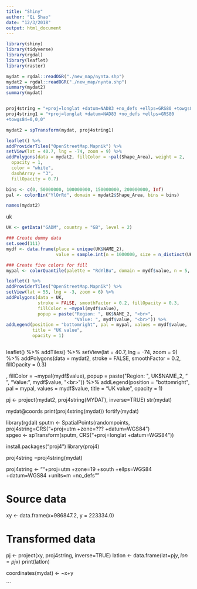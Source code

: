 ```yaml
---
title: "Shiny"
author: "Qi Shao"
date: "12/3/2018"
output: html_document
---
```


```r
library(shiny)
library(tidyverse)
library(rgdal)
library(leaflet)
library(raster)

```


```r
mydat = rgdal::readOGR("./new_map/nynta.shp")
mydat2 = rgdal::readOGR("./new_map/nynta.shp")
summary(mydat2)
summary(mydat)


proj4string = "+proj=longlat +datum=NAD83 +no_defs +ellps=GRS80 +towgs84=0,0,0"
proj4string1 = "+proj=longlat +datum=NAD83 +no_defs +ellps=GRS80
+towgs84=0,0,0"

mydat2 = spTransform(mydat, proj4string1)

leaflet() %>% 
addProviderTiles("OpenStreetMap.Mapnik") %>%
setView(lat = 40.7, lng = -74, zoom = 9) %>%
addPolygons(data = mydat2, fillColor = ~pal(Shape_Area), weight = 2,
  opacity = 1,
  color = "white",
  dashArray = "3",
  fillOpacity = 0.7)

bins <- c(0, 50000000, 100000000, 150000000, 200000000, Inf)
pal <- colorBin("YlOrRd", domain = mydat2$Shape_Area, bins = bins)

names(mydat2)
```

uk

```r
UK <- getData("GADM", country = "GB", level = 2)

### Create dummy data
set.seed(111)
mydf <- data.frame(place = unique(UK$NAME_2),
                   value = sample.int(n = 1000000, size = n_distinct(UK$NAME_2), replace = TRUE))

### Create five colors for fill
mypal <- colorQuantile(palette = "RdYlBu", domain = mydf$value, n = 5, reverse = TRUE)

leaflet() %>% 
addProviderTiles("OpenStreetMap.Mapnik") %>%
setView(lat = 55, lng = -3, zoom = 6) %>%
addPolygons(data = UK,
            stroke = FALSE, smoothFactor = 0.2, fillOpacity = 0.3,
            fillColor = ~mypal(mydf$value),
            popup = paste("Region: ", UK$NAME_2, "<br>",
                          "Value: ", mydf$value, "<br>")) %>%
addLegend(position = "bottomright", pal = mypal, values = mydf$value,
          title = "UK value",
          opacity = 1)



```

leaflet() %>% 
addTiles() %>%
setView(lat = 40.7, lng = -74, zoom = 9) %>%
addPolygons(data = mydat2,
            stroke = FALSE, smoothFactor = 0.2, fillOpacity = 0.3)

,
            fillColor = ~mypal(mydf$value),
            popup = paste("Region: ", UK$NAME_2, "<br>",
                          "Value: ", mydf$value, "<br>")) %>%
addLegend(position = "bottomright", pal = mypal, values = mydf$value,
          title = "UK value",
          opacity = 1)









pj <- project(mydat2, proj4string(MYDAT), inverse=TRUE)
str(mydat)


mydat@coords
print(proj4string(mydat))
fortify(mydat)

 library(rgdal)
  sputm <- SpatialPoints(randompoints, proj4string=CRS("+proj=utm +zone=??? +datum=WGS84")  
  spgeo <- spTransform(sputm, CRS("+proj=longlat +datum=WGS84"))
  
install.packages("proj4")
  library(proj4)

proj4string =proj4string(mydat)


proj4string <- ""+proj=utm +zone=19 +south +ellps=WGS84 +datum=WGS84 +units=m +no_defs ""



# Source data
xy <- data.frame(x=986847.2, y = 223334.0)

# Transformed data
pj <- project(xy, proj4string, inverse=TRUE)
latlon <- data.frame(lat=pj$y, lon=pj$x)
print(latlon)

coordinates(mydat) <- ~x+y

```

